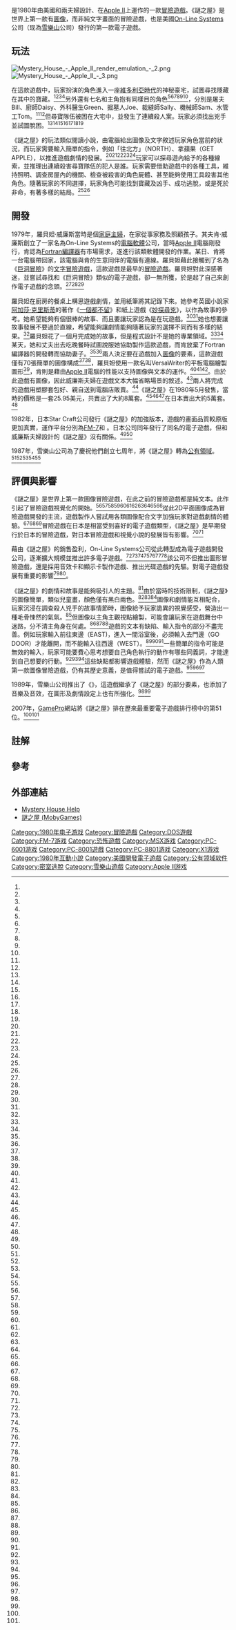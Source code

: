 {{Otheruses|other=美國著名鬼屋|溫徹斯特神祕屋}}

{{NoteTA
| G1 = Games
| 1 = zh-cn:无人生还; zh-tw:一個都不留;
}}

{{Infobox video game
| title = 謎之屋
| original = Mystery House
| english = Mystery House
| image =Mystery House Cover.png
| caption =
| developer = [[雪乐山|雪乐山]]
| publisher = On-Line Systems
| designer = {{link-en |羅貝妲·威廉斯|Roberta Williams}}
| programmer ={{link-en|肯·威廉斯|Ken Williams}}
| writer =
| artist =
| series = Hi-Res Adventure
| engine = ADL
| released = 1980
| genre = [[冒險遊戲|冒險遊戲]]
| modes = [[单人电子游戏|單人]]
| platforms = [[Apple_II|Apple II]]
}}

{{vgname|謎之屋|en=Mystery House}}是1980年由美國{{link-en |羅貝妲·威廉斯|Roberta Williams}}和{{link-en|肯·威廉斯|Ken Williams}}兩夫婦設計、在[[Apple_II|Apple II]]上運作的一款[[冒險遊戲|冒險遊戲]]。《謎之屋》是世界上第一款有[[電腦圖像|圖像]]，而非純文字畫面的冒險遊戲，也是美國[[On-Line_Systems|On-Line Systems]]公司（现為[[雪樂山|雪樂山]]公司）發行的第一款電子遊戲。

== 玩法 ==

[[File:Mystery_House_-_Apple_II_render_emulation_-_2.png|thumb]]
[[File:Mystery_House_-_Apple_II_-_3.png|thumb]]

在這款遊戲中，玩家扮演的角色進入一座[[維多利亞時代|維多利亞時代]]的神秘豪宅，試圖尋找隱藏在其中的寶藏。<ref name="Gamespot" /><ref name="giantbomb" /><ref name="Pioneer" /><ref name="levelskip" />另外還有七名和主角抱有同樣目的角色<ref name="levelskip" /><ref name="grospixels" /><ref name="adventuregamers" /><ref name="Pioneer" /><ref name="iPhone" /><ref name="Maunual" />，分別是屠夫Bill、廚師Daisy、外科醫生Green、掘墓人Joe、裁縫師Sally、機械師Sam、水管工Tom。<ref name="Gamespot" /><ref name="Maunual" />但尋寶隊伍被困在大宅中，並發生了連續殺人案。玩家必須找出兇手並試圖脫困。<ref name="giantbomb" /><ref name="IGDB" /><ref name="sierragamers" /><ref name="Gamespot" /><ref name="adventuregamers" /><ref name="iPhone" /><ref name="Maunual" />

《謎之屋》的玩法類似閱讀小說，由電腦給出圖像及文字敘述玩家角色當前的狀況，而玩家需要輸入簡單的指令，例如「往北方」（NORTH）、拿蘋果（GET APPLE），以推進遊戲劇情的發展。<ref name="歴史" /><ref name="sierragamers" /><ref name="Gamespot" /><ref name="grospixels" /><ref name="Maunual" />玩家可以探尋遊內給予的各種線索，並推理出連續殺害尋寶隊伍的犯人是誰。玩家需要借助遊戲中的各種工具，維持照明、調查房屋內的機關、檢查被殺害的角色屍體、甚至能夠使用工具殺害其他角色。隨著玩家的不同選擇，玩家角色可能找到寶藏及凶手、成功逃脫，或是死於非命，有著多樣的結局。<ref name="sierragamers" /><ref name="Gamespot" />

== 開發 ==

1979年，羅貝妲·威廉斯當時是個[[家庭主婦|家庭主婦]]，在家從事家務及照顧孩子。其夫肯·威廉斯創立了一家名為On-Line Systems的[[電腦軟體|電腦軟體]]公司，當時[[Apple_II|Apple II]]電腦剛發行，肯認為[[Fortran|Fortran]][[編譯器|編譯器]]有市場需求，遂進行該類軟體開發的作業。某日、肯將一台{{link-en|TRS-80|TRS-80}}電腦帶回家，該電腦與肯的生意同伴的電腦有連線。羅貝妲藉此接觸到了名為《[[巨洞冒險|巨洞冒險]]》的[[文字冒險遊戲|文字冒險遊戲]]，這款遊戲是最早的[[冒險遊戲|冒險遊戲]]。羅貝妲對此深感著迷，並嘗試尋找和《巨洞冒險》類似的電子遊戲，卻一無所獲，於是起了自己來創作電子遊戲的念頭。<ref name="圖解" /><ref name="grospixels" /><ref name="adventuregamers" />

羅貝妲在廚房的餐桌上構思遊戲劇情，並用紙筆將其記錄下來。她參考英國小說家[[阿加莎·克里斯蒂|阿加莎·克里斯蒂]]的著作《[[一個都不留|一個都不留]]》和紙上遊戲《[[妙探尋兇|妙探尋兇]]》，以作為故事的參考。她希望能夠有個很棒的故事、而且要讓玩家認為是在玩遊戲。<ref name="圖解" /><ref name="Pioneer" />她也想要讓故事發展不要過於直線，希望能夠讓劇情能夠隨著玩家的選擇不同而有多樣的結果。<ref name="圖解" />羅貝妲花了一個月完成她的故事，但是程式設計不是她的專業領域。<ref name="圖解" /><ref name="Pioneer" />某天，她和丈夫出去吃晚餐時試圖說服她協助製作這款遊戲，而肯放棄了Fortran編譯器的開發轉而協助妻子。<ref name="圖解" /><ref name="Pioneer" />兩人決定要在遊戲加入[[電腦圖像|圖像]]的要素，這款遊戲僅有70張簡單的圖像構成<ref name="概論" /><ref name="iPhone" />，羅貝妲使用一款名叫VersaWriter的平板電腦繪製圖形<ref name="Gamespot" />，肯則是藉由[[Apple_II|Apple II]]電腦的性能以支持圖像與文本的運作。<ref name="Gamespot" /><ref name="Pioneer" /><ref name="levelskip" />。由於此遊戲有圖像，因此威廉斯夫婦在遊戲文本大幅省略場景的敘述。<ref name="adventuregamers" />兩人將完成的遊戲用塑膠套包好、親自送到電腦店販賣。<ref name="圖解" />《謎之屋》在1980年5月發售，當時的價格是一套25.95美元，共賣出了大約8萬套。<ref name="圖解" /><ref name="giantbomb" /><ref name="levelskip" />在日本賣出大約5萬套。<ref name="giantbomb" />

1982年，日本Star Craft公司發行《謎之屋》的加強版本，遊戲的畫面品質較原版更加真實，運作平台分別為[[FM-7|FM-7]]和{{link-en|PC-6001|PC-6001}} 。日本{{link-ja|MicroCabin|マイクロキャビン}}公司同年發行了同名的電子遊戲，但和威廉斯夫婦設計的《謎之屋》沒有關係。<ref name="giantbomb" /><ref name="歴史" />

1987年，雪樂山公司為了慶祝他們創立七周年，將《謎之屋》轉為[[公有領域|公有領域]]。<ref name="Gamespot" /><ref name="grospixels" /><ref name="adventuregamers" /><ref name="iPhone" /><ref name="Maunual" />

== 評價與影響 ==

《謎之屋》是世界上第一款圖像冒險遊戲，在此之前的冒險遊戲都是純文本。此作引起了冒險遊戲視覺化的開始。<ref name="概論" /><ref name="The 52" /><ref name="圖解" /><ref name="giantbomb" /><ref name="IGDB" /><ref name="Gamespot" /><ref name="Pioneer" /><ref name="levelskip" /><ref name="grospixels" /><ref name="adventuregamers" /><ref name="iPhone" />從此2D平面圖像成為冒險遊戲開發的主流，遊戲製作人嘗試用各類圖像配合文字加強玩家對遊戲劇情的體驗。<ref name="概論" /><ref name="圖解" /><ref name="levelskip" name="grospixels" />冒險遊戲在日本是相當受到喜好的電子遊戲類型，《謎之屋》是早期發行於日本的冒險遊戲，對日本冒險遊戲和視覺小說的發展皆有影響。<ref name="giantbomb" /><ref name="歴史" />

藉由《謎之屋》的銷售盈利，On-Line Systems公司從此轉型成為電子遊戲開發公司，逐漸擴大規模並推出許多電子遊戲。<ref name="歴史" /><ref name="giantbomb" /><ref name="圖解" /><ref name="Pioneer" /><ref name="levelskip" /><ref name="adventuregamers" /><ref name="The 52" />該公司不但推出圖形冒險遊戲，還是採用音效卡和顯示卡製作遊戲、推出光碟遊戲的先驅。對電子遊戲發展有重要的影響<ref name="概論" /><ref name="圖解" />。

《謎之屋》的劇情和故事是能夠吸引人的主題。<ref name="Gamespot" />由於當時的技術限制，《謎之屋》的圖像簡單，類似兒童畫，顏色僅有黑白兩色。<ref name="Gamespot" /><ref name="grospixels" /><ref name="adventuregamers" />圖像和劇情能互相配合，玩家沉浸在調查殺人兇手的故事情節時，圖像給予玩家詭異的視覺感受，營造出一種毛骨悚然的氣氛。<ref name="Gamespot" />但圖像以主角主觀視點繪製，可能會讓玩家在遊戲舞台中迷路，分不清主角身在何處。<ref name="Gamespot" /><ref name="grospixels" /><ref name="adventuregamers" />遊戲的文本有缺陷、輸入指令的部分不盡完善。例如玩家輸入前往東邊（EAST)，進入一間浴室後，必須輸入去門邊（GO DOOR）才能離開，而不能輸入往西邊（WEST）。<ref name="Gamespot" /><ref name="grospixels" /><ref name="adventuregamers" />一些簡單的指令可能是無效的輸入，玩家可能要費心思考想要自己角色執行的動作有哪些同義詞，才能達到自己想要的行動。<ref name="Gamespot" /><ref name="grospixels" /><ref name="adventuregamers" />這些缺點都影響遊戲體驗，然而《謎之屋》作為人類第一款圖像冒險遊戲，仍有其歷史意義，是值得嘗試的電子遊戲。<ref name="Gamespot" /><ref name="grospixels" /><ref name="adventuregamers" />

1989年，雪樂山公司推出了《{{link-en|The Colonel's Bequest|The Colonel's Bequest}}》，這遊戲繼承了《謎之屋》的部分要素，也添加了音樂及音效，在圖形及劇情設定上也有所強化。<ref name="sierragamers" /><ref name="adventuregamers" />

2007年，[[GamePro|GamePro]]網站將《謎之屋》排在歷來最重要電子遊戲排行榜中的第51位。<ref name="The 52" /><ref name="iPhone" />

== 註解 ==

{{notelist}}

== 參考 ==

{{Reflist|refs=
<ref name="概論">{{cite book |author1=孫祺舜 |title=《電子遊戲概論》 |publisher=高等教育出版社 |isbn=9787040260748 |page=133頁}}</ref>
<ref name="圖解">{{cite book |author1=Johnny I. Wilson, RuselDemaria |title=《圖解電子遊戲史增訂版》 |isbn=9574939375 |page=134~135頁}}</ref>
<ref name="The 52">{{cite web|url = https://web.archive.org/web/20071222232011/www.gamepro.com/gamepro/international/games/features/110028.shtml | title = The 52 Most Important Video Games of All Time | work = [[GamePro|GamePro]] | date = 2007-04-24 | accessdate = 2007-04-25}}</ref>
<ref name="giantbomb">{{cite web |title=Mystery House |url=https://www.giantbomb.com/mystery-house/3030-2744/ |website=giantbomb |access-date=2019-01-20 |archive-date=2021-02-25 |archive-url=https://web.archive.org/web/20210225120017/https://www.giantbomb.com/mystery-house/3030-2744/ |dead-url=no }}</ref>
<ref name="IGDB">{{cite web |title=Mystery House |url=https://www.igdb.com/games/mystery-house |website=IGDB |access-date=2019-01-20 |archive-date=2019-09-21 |archive-url=https://web.archive.org/web/20190921182643/https://www.igdb.com/games/mystery-house/ |dead-url=no }}</ref>
<ref name="sierragamers">{{cite web |title=Hi-Res Adventure #1: Mystery House |url=http://www.sierragamers.com/mystery-house |website=sierragamers |access-date=2019-01-20 |archive-date=2021-02-24 |archive-url=https://web.archive.org/web/20210224233908/https://www.sierragamers.com/mystery-house/ |dead-url=no }}</ref>
<ref name="Gamespot">{{cite web |title=Mystery House – Review |url=https://gamefaqs.gamespot.com/appleii/564081-mystery-house/reviews/18958 |website=[[Gamespot|Gamespot]] |access-date=2019-01-20 |archive-date=2019-04-18 |archive-url=https://web.archive.org/web/20190418093717/https://gamefaqs.gamespot.com/appleii/564081-mystery-house/reviews/18958 |dead-url=no }}</ref>
<ref name="歴史">{{cite web |title=【アドベンチャーゲームの歴史】1980年代前半に黄金期を迎えたとされるアドベンチャーゲーム、その歴史を振り返ろう。 |url=https://middle-edge.jp/articles/bFwpM |website=Middle Edge（ミドルエッジ） |access-date=2019-01-20 |archive-date=2019-04-18 |archive-url=https://web.archive.org/web/20190418095238/https://middle-edge.jp/articles/bFwpM |dead-url=no }}</ref>
<ref name="Pioneer">{{cite web|author1=Kat Eschner|title=The Pioneer of Graphic Adventure Games Was a Woman|url=https://www.smithsonianmag.com/smart-news/1980s-roberta-williams-brought-graphic-adventure-games-home-180962160/|website=[[史密森尼_(雜誌)|Smithsonian]]|access-date=2019-01-20|archive-date=2021-02-17|archive-url=https://web.archive.org/web/20210217051704/https://www.smithsonianmag.com/smart-news/1980s-roberta-williams-brought-graphic-adventure-games-home-180962160/|dead-url=no}}</ref>
<ref name="levelskip">{{cite web |author1=Tiffany R Isselhardt |title=The-Mystery-Horror-of-Roberta-Williams |url=https://levelskip.com/action-adventure/The-Mystery-Horror-of-Roberta-Williams |website=levelskip |access-date=2019-01-20 |archive-date=2021-03-01 |archive-url=https://web.archive.org/web/20210301191635/https://levelskip.com/action-adventure/The-Mystery-Horror-of-Roberta-Williams |dead-url=no }}</ref>
<ref name="grospixels">{{cite web |author1=Jean-Christian Verdez |title=Mystery House |url=http://www.grospixels.com/site/mysteryh.php |website=grospixels |access-date=2019-01-20 |archive-date=2021-01-22 |archive-url=https://web.archive.org/web/20210122151744/http://www.grospixels.com/site/mysteryh.php |dead-url=no }}</ref>
<ref name="adventuregamers">{{cite web |author1=Martijn van Es |title=Mystery House |url=https://adventuregamers.com/articles/view/17880 |website=adventure gamers. |access-date=2019-01-20 |archive-date=2017-10-14 |archive-url=https://web.archive.org/web/20171014233936/https://adventuregamers.com/articles/view/17880 |dead-url=no }}</ref>
<ref name="iPhone">{{cite web |author1=Blake Patterson |title=1980 Adventure ‘Mystery House’ Comes to the iPhone |url=https://toucharcade.com/2009/03/12/1980-adventure-mystery-house-comes-to-the-iphone/ |access-date=2019-01-20 |archive-date=2019-04-24 |archive-url=https://web.archive.org/web/20190424192826/https://toucharcade.com/2009/03/12/1980-adventure-mystery-house-comes-to-the-iphone/ |dead-url=no }}</ref>
<ref name="Maunual">{{cite web |title=Mystery House Maunual |url=http://www.sierrahelp.com/Documents/Manuals/Mystery_House_-_Manual.html |website=sierrahelp |access-date=2019-01-20 |archive-date=2020-09-28 |archive-url=https://web.archive.org/web/20200928204947/http://sierrahelp.com/Documents/Manuals/Mystery_House_-_Manual.html |dead-url=no }}</ref>
}}

== 外部連結 ==
{{commons|Mystery House}}
* [http://www.sierrahelp.com/Games/MysteryHouseHelp.html Mystery House Help]{{Wayback|url=http://www.sierrahelp.com/Games/MysteryHouseHelp.html |date=20190126042745 }}
* [https://www.mobygames.com/game/hi-res-adventure-1-mystery-house 謎之屋 (MobyGames)]{{Wayback|url=https://www.mobygames.com/game/hi-res-adventure-1-mystery-house |date=20190121064302 }}

{{DEFAULTSORT:Mystery House}}
[[Category:1980年电子游戏|Category:1980年电子游戏]]
[[Category:冒險遊戲|Category:冒險遊戲]]
[[Category:DOS遊戲|Category:DOS遊戲]]
[[Category:FM-7游戏|Category:FM-7游戏]]
[[Category:恐怖遊戲|Category:恐怖遊戲]]
[[Category:MSX游戏|Category:MSX游戏]]
[[Category:PC-6001游戏|Category:PC-6001游戏]]
[[Category:PC-8001遊戲|Category:PC-8001遊戲]]
[[Category:PC-8801游戏|Category:PC-8801游戏]]
[[Category:X1游戏|Category:X1游戏]]
[[Category:1980年互動小說|Category:1980年互動小說]]
[[Category:美國開發電子遊戲|Category:美國開發電子遊戲]]
[[Category:公有领域软件|Category:公有领域软件]]
[[Category:密室逃脫|Category:密室逃脫]]
[[Category:雪樂山遊戲|Category:雪樂山遊戲]]
[[Category:Apple_II游戏|Category:Apple II游戏]]